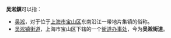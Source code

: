 '''吴淞鎮'''可以指：
* [[吴淞|吴淞]]，对于位于[[上海市|上海市]][[宝山区_(上海市)|宝山区]]东南沿江一带地片集镇的俗称。
* [[吴淞街道|吴淞镇街道]]，上海市宝山区下辖的一个[[街道办事处|街道办事处]]，今为'''吴淞街道'''。

{{Disambig|B|Cat=三字镇名消歧义}}